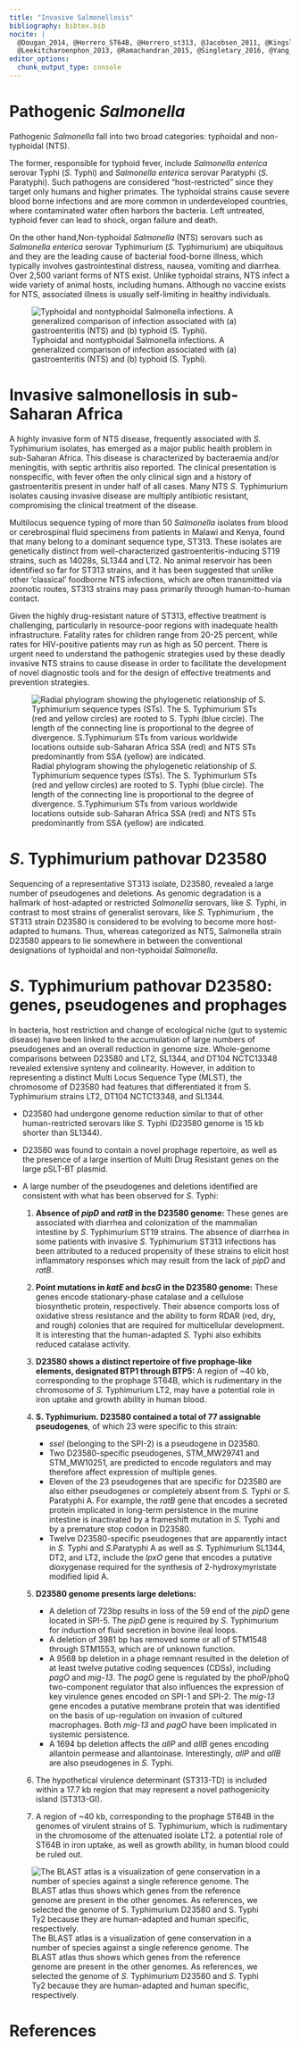 ```yaml
---
title: "Invasive Salmonellosis"
bibliography: bibtex.bib
nocite: | 
  @Dougan_2014, @Herrero_ST64B, @Herrero_st313, @Jacobsen_2011, @Kingsley_2009,
  @Leekitcharoenphon_2013, @Ramachandran_2015, @Singletary_2016, @Yang_2015
editor_options: 
  chunk_output_type: console
---
```


# Pathogenic *Salmonella*

Pathogenic *Salmonella* fall into two broad categories: typhoidal and non-typhoidal (NTS). 

The former, responsible for typhoid fever, include *Salmonella enterica* serovar
Typhi (*S.* Typhi) and *Salmonella enterica* serovar Paratyphi (*S.* Paratyphi).
Such pathogens are considered "host-restricted" since they target only humans
and higher primates.
The typhoidal strains cause severe blood borne infections and are 
more common in underdeveloped countries, where contaminated water often harbors 
the bacteria. Left untreated, typhoid fever can lead to shock, organ failure and
death.

On the other hand,Non-typhoidal *Salmonella* (NTS) serovars such as
*Salmonella enterica* serovar Typhimurium (*S.* Typhimurium) are ubiquitous and
they are the leading cause of bacterial food-borne illness, which typically
involves gastrointestinal distress, nausea, vomiting and diarrhea.
Over 2,500 variant forms of NTS exist. Unlike typhoidal strains, NTS infect a
wide variety of animal hosts, including humans.
Although no vaccine exists for NTS, associated illness is usually self-limiting
in healthy individuals.

![Typhoidal and nontyphoidal Salmonella infections. A generalized comparison of infection associated with (a) gastroenteritis (NTS) and (b) typhoid (S. Typhi).](img/Typhoidal_NTS.png)

# Invasive salmonellosis in sub-Saharan Africa

A highly invasive form of NTS disease, frequently associated with *S.*
Typhimurium isolates, has emerged as a major public health problem in
sub-Saharan Africa. 
This disease is characterized by bacteraemia and/or meningitis, with septic
arthritis also reported.
The clinical presentation is nonspecific, with fever often the only 
clinical sign and a history of gastroenteritis present in under half of all
cases.
Many NTS *S.* Typhimurium isolates causing invasive disease are multiply antibiotic 
resistant, compromising the clinical treatment of the disease.

Multilocus sequence typing of more than 50 *Salmonella* isolates from blood or 
cerebrospinal fluid specimens from patients in Malawi and Kenya, found that many 
belong to a dominant sequence type, ST313.
These isolates are genetically distinct from well-characterized gastroenteritis-inducing 
ST19 strains, such as 14028s, SL1344 and LT2.
No animal reservoir has been identified so far for ST313 strains, and it has been
suggested that unlike other ‘classical’ foodborne NTS infections, which are often 
transmitted via zoonotic routes, ST313 strains may pass primarily through 
human-to-human contact.

Given the highly drug-resistant nature of ST313, effective treatment is challenging, 
particularly in resource-poor regions with inadequate health infrastructure.
Fatality rates for children range from 20-25 percent, while rates for HIV-positive 
patients may run as high as 50 percent.
There is urgent need to understand the pathogenic strategies used by these deadly 
invasive NTS strains to cause disease in order to facilitate the development of
novel diagnostic tools and for the design of effective treatments and prevention
strategies. 

![Radial phylogram showing the phylogenetic relationship of *S.* Typhimurium sequence types (STs). The S. Typhimurium STs (red and yellow circles) are rooted to S. Typhi (blue circle). The length of the connecting line is proportional to the degree of divergence. S.Typhimurium STs from various worldwide locations outside sub-Saharan Africa SSA (red) and NTS STs predominantly from SSA (yellow) are indicated.](img/D23580_tree.png)

# *S*. Typhimurium pathovar D23580

Sequencing of a representative ST313 isolate, D23580, revealed a large number of 
pseudogenes and deletions. As genomic degradation is a hallmark of host-adapted 
or restricted *Salmonella* serovars, like *S.* Typhi, in contrast to most strains of 
generalist serovars, like *S.* Typhimurium , the ST313 strain D23580 is considered
to be evolving to become more host-adapted to humans.
Thus, whereas categorized as NTS, Salmonella strain D23580 appears to lie somewhere 
in between the conventional designations of typhoidal and non-typhoidal *Salmonella*.

# *S*. Typhimurium pathovar D23580: genes, pseudogenes and prophages

In bacteria, host restriction and change of ecological niche (gut to systemic
disease) have been linked to the accumulation of large numbers of pseudogenes and 
an overall reduction in genome size. 
Whole-genome comparisons between D23580 and LT2, SL1344, and DT104 NCTC13348 revealed 
extensive synteny and colinearity. However, in addition to representing a distinct 
Multi Locus Sequence Type (MLST), the chromosome of D23580 had features that
differentiated it from S. Typhimurium strains LT2, DT104 NCTC13348, and SL1344.

- D23580 had undergone genome reduction similar to that of other
  human-restricted 
  serovars like *S.* Typhi (D23580 genome is 15 kb shorter than SL1344).
- D23580 was found to contain a novel prophage repertoire, as well as the presence 
  of a large insertion of Multi Drug Resistant genes on the large pSLT-BT plasmid. 
- A large number of the pseudogenes and deletions identified are consistent with
  what has been observed for *S.* Typhi:

    1) **Absence of *pipD* and *ratB* in the D23580 genome:** These genes are
    associated with diarrhea and colonization of the mammalian
    intestine by *S.* Typhimurium ST19 strains. The absence of diarrhea in some
    patients with invasive *S.* Typhimurium ST313 infections has been attributed
    to a reduced propensity of these strains to elicit host inflammatory responses
    which may result from the lack of *pipD* and *ratB*.

    2) **Point mutations in  *katE* and *bcsG* in the D23580 genome:** These
    genes encode stationary-phase catalase and a cellulose biosynthetic
    protein, respectively. Their absence comports loss of oxidative stress resistance 
    and the ability to form RDAR (red, dry, and rough) colonies that are required for 
    multicellular development. It is interesting that the human-adapted *S.* Typhi 
    also exhibits reduced catalase activity.

    3) **D23580 shows a distinct repertoire of five prophage-like elements,
    designated BTP1 through BTP5:** A region of ~40 kb,
    corresponding to the prophage ST64B, which is rudimentary
    in the chromosome of *S.* Typhimurium LT2, may have a potential role in iron
    uptake and growth ability in human blood.

    4) **S. Typhimurium. D23580 contained a total of 77
      assignable pseudogenes**, of which 23 were specific to this strain:

        - *sseI* (belonging to the SPI-2) is a pseudogene in D23580.
        - Two D23580-specific pseudogenes, STM_MW29741 and STM_MW10251, are predicted
          to encode regulators and may therefore affect expression of multiple genes. 
        - Eleven of the 23 pseudogenes that are specific for D23580 are also either pseudogenes
          or completely absent from *S.* Typhi or *S.* Paratyphi A. For example, the *ratB* gene 
          that encodes a secreted protein implicated in long-term persistence in the murine 
          intestine is inactivated by a frameshift mutation in *S.* Typhi and by a premature 
          stop codon in D23580.
        - Twelve D23580-specific pseudogenes that are apparently intact in *S.* Typhi and 
          *S.*Paratyphi A as well as *S.* Typhimurium SL1344, DT2, and LT2, include the
          *lpxO* gene that encodes a putative dioxygenase required for the synthesis
          of 2-hydroxymyristate modified lipid A.

    5) **D23580 genome presents large deletions:**
        - A deletion of 723bp results in loss of the 59 end of the *pipD* gene
          located in SPI-5. 
          The *pipD* gene is required by *S.* Typhimurium for induction of fluid
          secretion in bovine ileal loops.
        - A deletion of 3981 bp has removed some or all of STM1548 through STM1553,
          which are of unknown function. 
        - A 9568 bp deletion in a phage remnant resulted in the deletion of at
          least twelve putative coding sequences (CDSs), including *pagO* and
          *mig-13*. The *pagO* gene is regulated by the phoP/phoQ two-component
          regulator that also influences the expression of key virulence 
          genes encoded on SPI-1 and SPI-2. The *mig-13* gene encodes a putative
          membrane protein that was identified on the basis of up-regulation on
          invasion of cultured macrophages. 
          Both *mig-13* and *pagO* have been implicated in systemic persistence.
        - A 1694 bp deletion affects the *allP* and *allB* genes encoding allantoin 
          permease and allantoinase. Interestingly, *allP* and *allB* are also
          pseudogenes in *S.* Typhi.

    6)  The hypothetical virulence determinant (ST313-TD) is included within a 17.7 kb 
    region that may represent a novel pathogenicity island (ST313-GI).
    
    7) A region of ~40 kb, corresponding to the prophage ST64B in the genomes of
    virulent strains of S. Typhimurium, which is rudimentary in the chromosome of the 
    attenuated isolate LT2. a potential role of ST64B in iron uptake, as well as growth 
    ability, in human blood could be ruled out.


![The BLAST atlas is a visualization of gene conservation in a number of species against a single reference genome. The BLAST atlas thus shows which genes from the reference genome are present in the other genomes. As references, we selected the genome of *S.* Typhimurium D23580 and *S.* Typhi Ty2 because they are human-adapted and human specific, respectively.](img/D23580_BLAST.png)

# References
